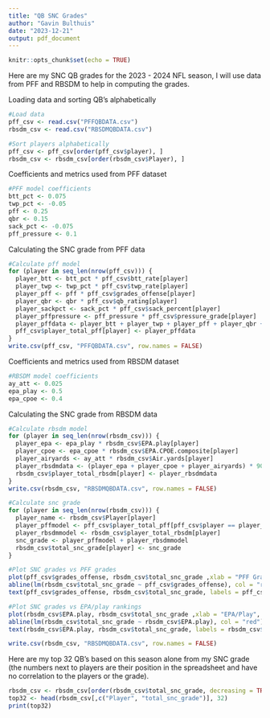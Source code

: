 ```yaml
---
title: "QB SNC Grades"
author: "Gavin Bulthuis"
date: "2023-12-21"
output: pdf_document
---
```


```r
knitr::opts_chunk$set(echo = TRUE)
```

Here are my SNC QB grades for the 2023 - 2024 NFL season, I will use data from PFF and RBSDM to help in computing the grades.

\section {Data Loading}
Loading data and sorting QB's alphabetically
```r
#Load data
pff_csv <- read.csv("PFFQBDATA.csv")
rbsdm_csv <- read.csv("RBSDMQBDATA.csv")

#Sort players alphabetically
pff_csv <- pff_csv[order(pff_csv$player), ]
rbsdm_csv <- rbsdm_csv[order(rbsdm_csv$Player), ]
```

\section {PFF Grade Calculations}

Coefficients and metrics used from PFF dataset
```r
#PFF model coefficients
btt_pct <- 0.075
twp_pct <- -0.05
pff <- 0.25
qbr <- 0.15
sack_pct <- -0.075
pff_pressure <- 0.1
```

Calculating the SNC grade from PFF data
```r
#Calculate pff model
for (player in seq_len(nrow(pff_csv))) {
  player_btt <- btt_pct * pff_csv$btt_rate[player]
  player_twp <- twp_pct * pff_csv$twp_rate[player]
  player_pff <- pff * pff_csv$grades_offense[player]
  player_qbr <- qbr * pff_csv$qb_rating[player]
  player_sackpct <- sack_pct * pff_csv$sack_percent[player]
  player_pffpressure <- pff_pressure * pff_csv$pressure_grade[player]
  player_pffdata <- player_btt + player_twp + player_pff + player_qbr + player_sackpct + player_pffpressure
  pff_csv$player_total_pff[player] <- player_pffdata
}
write.csv(pff_csv, "PFFQBDATA.csv", row.names = FALSE)
```

\section {RBSDM Grade Calculations}

Coefficients and metrics used from RBSDM dataset
```r
#RBSDM model coefficients
ay_att <- 0.025
epa_play <- 0.5
epa_cpoe <- 0.4
```

Calculating the SNC grade from RBSDM data
```r
#Calculate rbsdm model
for (player in seq_len(nrow(rbsdm_csv))) {
  player_epa <- epa_play * rbsdm_csv$EPA.play[player]
  player_cpoe <- epa_cpoe * rbsdm_csv$EPA.CPOE.composite[player]
  player_airyards <- ay_att * rbsdm_csv$Air.yards[player]
  player_rbsdmdata <- (player_epa + player_cpoe + player_airyards) * 90
  rbsdm_csv$player_total_rbsdm[player] <- player_rbsdmdata
}
write.csv(rbsdm_csv, "RBSDMQBDATA.csv", row.names = FALSE)
```

\section {Combining Data and Plotting Results}

```r
#Calculate snc grade
for (player in seq_len(nrow(rbsdm_csv))) {
  player_name <- rbsdm_csv$Player[player]
  player_pffmodel <- pff_csv$player_total_pff[pff_csv$player == player_name]
  player_rbsdmmodel <- rbsdm_csv$player_total_rbsdm[player]
  snc_grade <- player_pffmodel + player_rbsdmmodel
  rbsdm_csv$total_snc_grade[player] <- snc_grade
}

#Plot SNC grades vs PFF grades
plot(pff_csv$grades_offense, rbsdm_csv$total_snc_grade ,xlab = "PFF Grades", ylab = "SNC Grades", main = "Scatter Plot of PFF Grades vs SNC Grades", pch = 20)
abline(lm(rbsdm_csv$total_snc_grade ~ pff_csv$grades_offense), col = "red")
text(pff_csv$grades_offense, rbsdm_csv$total_snc_grade, labels = pff_csv$player, pos = 3, cex = 0.8, col = "black")

#Plot SNC grades vs EPA/play rankings
plot(rbsdm_csv$EPA.play, rbsdm_csv$total_snc_grade ,xlab = "EPA/Play", ylab = "SNC Grades", main = "Scatter Plot of EPA/Play vs SNC Grades", pch = 20)
abline(lm(rbsdm_csv$total_snc_grade ~ rbsdm_csv$EPA.play), col = "red")
text(rbsdm_csv$EPA.play, rbsdm_csv$total_snc_grade, labels = rbsdm_csv$Player, pos = 3, cex = 0.8, col = "black")

write.csv(rbsdm_csv, "RBSDMQBDATA.csv", row.names = FALSE)
```

\section {Conclusions}

Here are my top 32 QB's based on this season alone from my SNC grade (the numbers next to players are their position in the spreadsheet and have no correlation to the players or the grade).
```r
rbsdm_csv <- rbsdm_csv[order(rbsdm_csv$total_snc_grade, decreasing = TRUE), ]
top32 <- head(rbsdm_csv[,c("Player", "total_snc_grade")], 32)
print(top32)
```